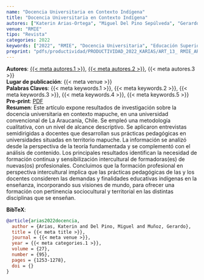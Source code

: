 ```yaml
---
name: "Docencia Universitaria en Contexto Indígena"
title: "Docencia Universitaria en Contexto Indígena" 
autores: ["Katerin Arias-Ortega", "Miguel Del Pino Sepúlveda", "Gerardo Muñoz"]
venue: "RMIE"
tipo: "Revista"
categories: 2022
keywords: ["2022", "RMIE", "Docencia Universitaria", "Educación Superior", "Interculturalidad"]
preprint: "pdfs/productividad/PRODUCTIVIDAD_2022_KARIAS/ART_13_ RMIE_ARIAS_DEL PINO_MUÑOZ_2022_SCOPUS.pdf"
---
```

**Autores**: [{{< meta autores.1 >}}](../members/current/Katerin Arias-Ortega.qmd), [{{< meta autores.2 >}}](../members/current/Miguel Del Pino Sepúlveda.qmd), {{< meta autores.3 >}}  
**Lugar de publicación**: {{< meta venue >}}     
**Palabras Claves**: {{< meta keywords.1 >}}, {{< meta keywords.2 >}}, {{< meta keywords.3 >}}, {{< meta keywords.4 >}}, {{< meta keywords.5 >}}  
**Pre-print**: [PDF](../{{< meta preprint >}})    
**Resumen**: Este artículo expone resultados de investigación sobre la docencia universitaria en contexto mapuche, en una universidad convencional de La Araucanía, Chile. Se empleó una metodología cualitativa, con un nivel de alcance descriptivo. Se aplicaron entrevistas semidirigidas a docentes que desarrollan sus prácticas pedagógicas en universidades situadas en territorio mapuche. La información se analizó desde la perspectiva de la teoría fundamentada y se complementó con el análisis de contenido. Los principales resultados identifican la necesidad de formación continua y sensibilización intercultural de formadoras(es) de nuevas(os) profesionales. Concluimos que la formación profesional en perspectiva intercultural implica que las prácticas pedagógicas de las y los docentes consideren las demandas y finalidades educativas indígenas en la enseñanza, incorporando sus visiones de mundo, para ofrecer una formación con pertinencia sociocultural y territorial en las distintas disciplinas que se enseñan.


**BibTeX**:
```bibtex
@article{arias2022docencia,
  author = {Arias, Katerin and Del Pino, Miguel and Muñoz, Gerardo},
  title = {{< meta title >}},
  journal = {{< meta venue >}},
  year = {{< meta categories.1 >}},
  volume = {27},
  number = {95},
  pages = {1253-1278},
  doi = {}
}
```
